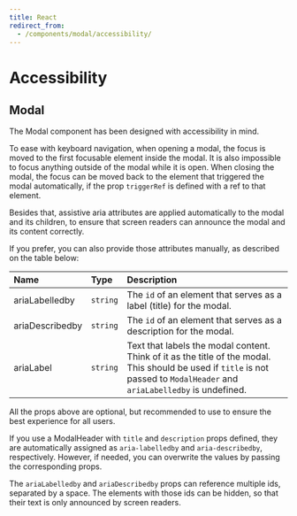 ```yaml
---
title: React
redirect_from:
  - /components/modal/accessibility/
---
```


# Accessibility

## Modal

The Modal component has been designed with accessibility in mind.

To ease with keyboard navigation, when opening a modal, the focus is moved to the first focusable element inside the modal. It is also impossible to focus anything outside of the modal while it is open.
When closing the modal, the focus can be moved back to the element that triggered the modal automatically, if the prop `triggerRef` is defined with a ref to that element.

Besides that, assistive aria attributes are applied automatically to the modal and its children, to ensure that screen readers can announce the modal and its content correctly.

If you prefer, you can also provide those attributes manually, as described on the table below:

| Name            | Type     | Description                                                                                                                                                                 |
| :-------------- | :------- | :-------------------------------------------------------------------------------------------------------------------------------------------------------------------------- |
| ariaLabelledby  | `string` | The `id` of an element that serves as a label (title) for the modal.                                                                                                        |
| ariaDescribedby | `string` | The `id` of an element that serves as a description for the modal.                                                                                                          |
| ariaLabel       | `string` | Text that labels the modal content. Think of it as the title of the modal. This should be used if `title` is not passed to `ModalHeader` and `ariaLabelledby` is undefined. |

All the props above are optional, but recommended to use to ensure the best experience for all users.

If you use a ModalHeader with `title` and `description` props defined, they are automatically assigned as `aria-labelledby` and `aria-describedby`, respectively.
However, if needed, you can overwrite the values by passing the corresponding props.

The `ariaLabelledby` and `ariaDescribedby` props can reference multiple ids, separated by a space.
The elements with those ids can be hidden, so that their text is only announced by screen readers.
